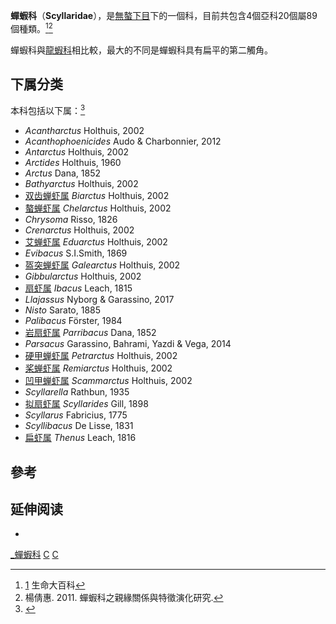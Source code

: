 {{automatic taxobox
| fossil_range = {{fossil range|100|0|earliest=120}}
| name = 蟬蝦科
| image = Scyllarides latus.jpg
| taxon= Scyllaridae
| authority = [[Pierre_André_Latreille|Latreille]], 1825<ref>{{ITIS |id=97660 |taxon=Scyllaridae Latreille, 1825 |accessdate=October 21, 2011}}</ref>
| subdivision_ranks = 亞科
| subdivision =
* [[擬平蝦亞科|擬平蝦亞科]] Arctidinae
* [[扇蝦亞科|扇蝦亞科]] Ibacinae
* [[蟬蝦亞科|蟬蝦亞科]] Scyllarinae
* [[扁蝦亞科|扁蝦亞科]] Theninae
}}

'''蟬蝦科'''（'''Scyllaridae'''），是[[無螯下目|無螯下目]]下的一個科，目前共包含4個亞科20個屬89個種類。<ref>[http://eol.org/pages/7208/overview] {{Wayback|url=http://eol.org/pages/7208/overview |date=20180720210302 }}生命大百科</ref><ref>楊倩惠. 2011. 蟬蝦科之親緣關係與特徵演化研究.</ref>

蟬蝦科與[[龍蝦科|龍蝦科]]相比較，最大的不同是蟬蝦科具有扁平的第二觸角。

==下属分类==
本科包括以下属：<ref>{{cite web |title=Scyllaridae |url=https://www.gbif.org/species/9685 |website=GBIF}}</ref>
* ''Acantharctus'' Holthuis, 2002
* ''Acanthophoenicides'' Audo & Charbonnier, 2012
* ''Antarctus'' Holthuis, 2002
* ''Arctides'' Holthuis, 1960
* ''Arctus'' Dana, 1852
* ''Bathyarctus'' Holthuis, 2002
* [[双齿蝉虾属|双齿蝉虾属]] ''Biarctus'' Holthuis, 2002
* [[螯蝉虾属|螯蝉虾属]] ''Chelarctus'' Holthuis, 2002
* ''Chrysoma'' Risso, 1826
* ''Crenarctus'' Holthuis, 2002
* [[艾蝉虾属|艾蝉虾属]] ''Eduarctus'' Holthuis, 2002
* ''Evibacus'' S.I.Smith, 1869
* [[盔突蝉虾属|盔突蝉虾属]] ''Galearctus'' Holthuis, 2002
* ''Gibbularctus'' Holthuis, 2002
* [[扇虾属|扇虾属]] ''Ibacus'' Leach, 1815
* ''Llajassus'' Nyborg & Garassino, 2017
* ''Nisto'' Sarato, 1885
* ''Palibacus'' Förster, 1984
* [[岩扇虾属|岩扇虾属]] ''Parribacus'' Dana, 1852
* ''Parsacus'' Garassino, Bahrami, Yazdi & Vega, 2014
* [[硬甲蝉虾属|硬甲蝉虾属]] ''Petrarctus'' Holthuis, 2002
* [[桨蝉虾属|桨蝉虾属]] ''Remiarctus'' Holthuis, 2002
* [[凹甲蝉虾属|凹甲蝉虾属]] ''Scammarctus'' Holthuis, 2002
* ''Scyllarella'' Rathbun, 1935
* [[拟扇虾属|拟扇虾属]] ''Scyllarides'' Gill, 1898
* ''Scyllarus'' Fabricius, 1775
* ''Scyllibacus'' De Lisse, 1831
* [[扁虾属|扁虾属]] ''Thenus'' Leach, 1816

== 參考 ==
{{reflist}}

==延伸阅读==
* {{cite book|title=The biology and fisheries of the slipper lobster|year=2007|publisher=CRC/Taylor & Francis|location=Boca Raton (Fla.)|isbn=9780849333989|url=http://www.crcnetbase.com/doi/book/10.1201/9781420005165|editor=Kari L. Lavalli|display-editors=etal}}
{{十足目}}
{{Edible crustaceans}}
{{Taxonbar|from=Q1019149}}

[[Category:_蟬蝦科|]]
[[Category:_十足目|C]]
[[Category:_1825年描述的分类群|C]]